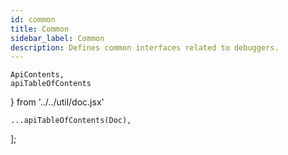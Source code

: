 ```yaml
---
id: common
title: Common
sidebar_label: Common
description: Defines common interfaces related to debuggers.
---
```


    ApiContents,
    apiTableOfContents
} from '../../util/doc.jsx'

    ...apiTableOfContents(Doc),
];

<ApiContents doc={Doc} />